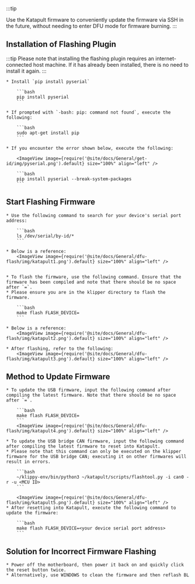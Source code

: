 

:::tip

Use the Katapult firmware to conveniently update the firmware via SSH in the future, without needing to enter DFU mode for firmware burning.
:::

## Installation of Flashing Plugin

:::tip
Please note that installing the flashing plugin requires an internet-connected host machine.
If it has already been installed, there is no need to install it again.
:::

    * Install `pip install pyserial`

        ```bash
        pip install pyserial
        ```

    * If prompted with `-bash: pip: command not found`, execute the following:

        ```bash
        sudo apt-get install pip
        ```

    * If you encounter the error shown below, execute the following:

        <ImageView image={require('@site/docs/General/get-id/img/pyserial.png').default} size="100%" align="left" />

        ```bash
        pip install pyserial --break-system-packages
        ```

## Start Flashing Firmware

    * Use the following command to search for your device's serial port address:

        ```bash
        ls /dev/serial/by-id/*
        ```

    * Below is a reference:
        <ImageView image={require('@site/docs/General/dfu-flash/img/katapult1.png').default} size="100%" align="left" />


    * To flash the firmware, use the following command. Ensure that the firmware has been compiled and note that there should be no space after `=`.
    * Please ensure you are in the klipper directory to flash the firmware.

        ```bash
        make flash FLASH_DEVICE=
        ```

    * Below is a reference:
        <ImageView image={require('@site/docs/General/dfu-flash/img/katapult2.png').default} size="100%" align="left" />

    * After flashing, refer to the following:
        <ImageView image={require('@site/docs/General/dfu-flash/img/katapult3.png').default} size="100%" align="left" />

## Method to Update Firmware

    * To update the USB firmware, input the following command after compiling the latest firmware. Note that there should be no space after `=`.
    
        ```bash
        make flash FLASH_DEVICE=
        ```
        <ImageView image={require('@site/docs/General/dfu-flash/img/katapult4.png').default} size="100%" align="left" />

    * To update the USB bridge CAN firmware, input the following command after compiling the latest firmware to reset into Katapult.
    * Please note that this command can only be executed on the klipper firmware for the USB bridge CAN; executing it on other firmwares will result in errors.

        ```bash
        ~/klippy-env/bin/python3 ~/katapult/scripts/flashtool.py -i can0 -r -u <MCU ID>
        ```

        <ImageView image={require('@site/docs/General/dfu-flash/img/katapult5.png').default} size="100%" align="left" />
    * After resetting into Katapult, execute the following command to update the firmware:

        ```bash
        make flash FLASH_DEVICE=<your device serial port address>
        ```

## Solution for Incorrect Firmware Flashing

    * Power off the motherboard, then power it back on and quickly click the reset button twice.
    * Alternatively, use WINDOWS to clean the firmware and then reflash BL